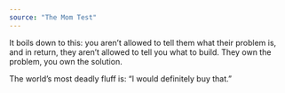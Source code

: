 ```yaml
---
source: "The Mom Test"
---
```


It boils down to this: you aren’t allowed to tell them what their problem is, and in return, they aren’t allowed to tell you what to build. They own the problem, you own the solution.

The world’s most deadly fluff is: “I would definitely buy that.”


